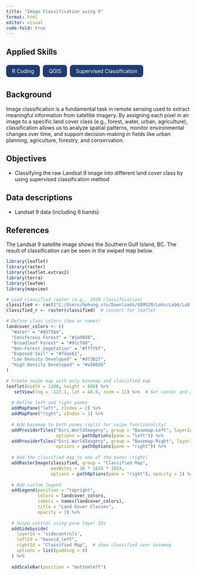 ```yaml
---
title: "Image Classification using R"
format: html
editor: visual
code-fold: true
---
```


## Applied Skills

<div style="display: flex; flex-wrap: wrap; gap: 0.5rem; margin-bottom: 1.5rem;">

<span style="background-color: #1f3c73; color: white; padding: 0.5rem 1rem; border-radius: 0.5rem;">R Coding</span>

<span style="background-color: #1f3c73; color: white; padding: 0.5rem 1rem; border-radius: 0.5rem;">QGIS</span>

<span style="background-color: #1f3c73; color: white; padding: 0.5rem 1rem; border-radius: 0.5rem;">Supervised Classification</span>

</div>


::: panel-tabset
## Background

Image classification is a fundamental task in remote sensing used to extract meaningful information from satellite imagery.  By assigning each pixel in an image to a specific land cover class (e.g., forest, water, urban, agriculture), classification allows us to analyze spatial patterns, monitor environmental changes over time, and support decision-making in fields like urban planning, agriculture, forestry, and conservation.

## Objectives

- Classifying the raw Landsat 9 image into different land cover class by using supervised classification method

## Data descriptions

- Landsat 9 data (including 6 bands)

## References


:::

The Landsat 9 satellite image shows the Southern Gulf Island, BC. The result of classification can be seen in the swiped map below.

```r

library(leaflet)
library(raster)
library(leaflet.extras2)
library(terra)
library(leafem)
library(mapview)

```


```r
# Load classified raster (e.g., 2020 classification)
classified <- rast("C:/Users/hphung.stu/Downloads/GEM520/Labs/Lab6/Lab 6 - Classification/Lab 6 - Classification/outputs/classified_map2.tif")
classified_r <- raster(classified)  # convert for leaflet
```


```r
# Define class colors (hex or names)
landcover_colors <- c(
  "Water" = "#4575b4",
  "Coniferous Forest" = "#1a9850",
  "Broadleaf Forest" = "#91cf60",
  "Non-Forest Vegetation" = "#ffffbf",
  "Exposed Soil" = "#fdae61",
  "Low Density Developed" = "#d73027",
  "High Density Developed" = "#a50026"
)

# Create swipe map with only basemap and classified map
leaflet(width = 1200, height = 800) %>%
   setView(lng = -123.1, lat = 48.6, zoom = 11) %>%  # Set center and zoom
  
  # Define left and right panes
  addMapPane("left", zIndex = 2) %>%
  addMapPane("right", zIndex = 1) %>%
  
  # Add basemap to both panes (split for swipe functionality)
  addProviderTiles("Esri.WorldImagery", group = "Basemap-Left", layerId = "baseid_left",
                   options = pathOptions(pane = "left")) %>%
  addProviderTiles("Esri.WorldImagery", group = "Basemap-Right", layerId = "baseid_right",
                   options = pathOptions(pane = "right")) %>%
  
  # Add the classified map to one of the panes (right)
  addRasterImage(classified, group = "Classified Map",
                 maxBytes = 10 * 1024 * 1024,
                 options = pathOptions(pane = "right"), opacity = 1) %>%
  
  # Add custom legend
  addLegend(position = "topright",
            colors = landcover_colors,
            labels = names(landcover_colors),
            title = "Land Cover Classes",
            opacity = 1) %>%
  
  # Swipe control using pane layer IDs
  addSidebyside(
    layerId = "sidecontrols",
    leftId = "baseid_left",
    rightId = "Classified Map",  # show classified over basemap
    options = list(padding = 0)
  ) %>%
  
  addScaleBar(position = "bottomleft")
```



